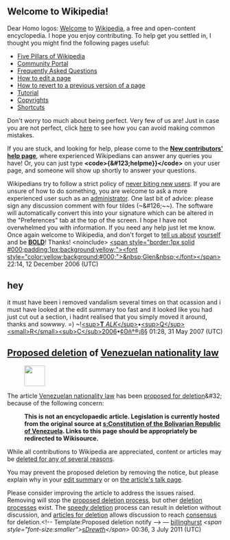 <article id="8408501" title=User talk:Homo logos>
	<talkpage id="8408501" title="User talk:Homo logos">
== '''Welcome to Wikipedia!''' ==
Dear Homo logos:
[[Wikipedia:Welcome, newcomers|Welcome]] to [[Wikipedia]], a free and open-content encyclopedia.  I hope you enjoy contributing.  To help get you settled in, I thought you might find the following pages useful:

* [[Wikipedia:Five pillars|Five Pillars of Wikipedia]]
* [[Wikipedia:Community Portal|Community Portal]]
* [[Wikipedia:FAQ|Frequently Asked Questions]]
* [[Wikipedia:How to edit a page|How to edit a page]]
* [[Wikipedia:Revert|How to revert to a previous version of a page]]
* [[Wikipedia:Tutorial|Tutorial]]
* [[Wikipedia:Copyrights|Copyrights]]
* [[Wikipedia:Shortcuts|Shortcuts]]

Don't worry too much about being perfect.  Very few of us are!  Just in case you are not perfect, click [[Wikipedia:Avoiding common mistakes|here]] to see how you can avoid making common mistakes.

If you are stuck, and looking for help, please come to the '''[[Wikipedia:New contributors' help page|New contributors' help page]]''', where experienced Wikipedians can answer any queries you have! Or, you can just type '''&lt;code&gt;{&amp;#123;helpme}}&lt;/code&gt;''' on your user page, and someone will show up shortly to answer your questions. 

Wikipedians try to follow a strict policy of [[Wikipedia:Please do not bite the newcomers|never biting new users]].  If you are unsure of how to do something, you are welcome to ask a more experienced user such as an [[Wikipedia:Administrator|administrator]].  One last bit of advice: please sign any discussion comment with four tildes (~&amp;#126;~~).  The software will automatically convert this into your signature which can be altered in the &quot;Preferences&quot; tab at the top of the screen.  I hope I have not overwhelmed you with information.  If you need any help just let me know.  Once again welcome to Wikipedia, and don't forget to [[Wikipedia:User page|tell us about]] [[User:{{PAGENAME}}|yourself]] and be [[Wikipedia:Bold|'''BOLD''']]! Thanks! &lt;noinclude&gt; [[User talk:Glen S|&lt;span style=&quot;border:1px solid #000;padding:1px;background:yellow;&quot;&gt;&lt;font style=&quot;color:yellow;background:#000;&quot;&gt;&amp;nbsp;Glen&amp;nbsp;&lt;/font&gt;&lt;/span&gt;]] 22:14, 12 December 2006 (UTC)

== hey ==

it must have been i removed vandalism several times on that ocassion and i must have looked at the edit summary too fast and it looked like you had just cut out a section, i hadnt realised that you simply moved it around, thanks and sowwwy. =)   ~![[User talk:Qrc2006|&lt;sup&gt;'''T''' ''ALK''&lt;/sup&gt;]]•[[User:Qrc2006|&lt;sup&gt;Q&lt;/sup&gt;&lt;small&gt;R&lt;/small&gt;&lt;sub&gt;C&lt;/sub&gt;2006]]•[[Special:Contributions/Qrc2006|¢ʘñ†®¡ß§]] 01:28, 31 May 2007 (UTC)
== [[Wikipedia:Proposed deletion|Proposed deletion]] of [[Venezuelan nationality law]] ==
[[Image:Ambox warning yellow.svg|left|link=|48px|]]

The article [[Venezuelan nationality law]] has been [[Wikipedia:Proposed deletion|proposed for deletion]]&amp;#32; because of the following concern:
:'''This is not an encyclopaedic article.  Legislation is currently hosted from the original source  at [[s:Constitution of the Bolivarian Republic of Venezuela]].  Links to this page should be appropriately be redirected to Wikisource.'''

While all contributions to Wikipedia are appreciated, content or articles may be [[WP:DEL#REASON|deleted for any of several reasons]].

You may prevent the proposed deletion by removing the {{Tlc|proposed deletion/dated}} notice, but please explain why in your [[Help:edit summary|edit summary]] or on [[Talk:Venezuelan nationality law|the article's talk page]].

Please consider improving the article to address the issues raised. Removing {{Tlc|proposed deletion/dated}} will stop the [[Wikipedia:Proposed deletion|proposed deletion process]], but other [[Wikipedia:deletion process|deletion process]]es exist. The [[Wikipedia:Criteria for speedy deletion|speedy deletion]] process can result in deletion without discussion, and [[Wikipedia:Articles for deletion|articles for deletion]] allows discussion to reach [[Wikipedia:Consensus|consensus]] for deletion.&lt;!-- Template:Proposed deletion notify --&gt; — [[user:billinghurst|billinghurst]] ''&lt;span style=&quot;font-size:smaller&quot;&gt;[[user talk:billinghurst|sDrewth]]&lt;/span&gt;'' 00:36, 3 July 2011 (UTC)
	</talkpage>
</article>